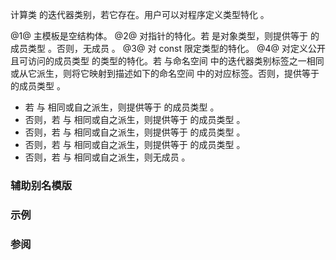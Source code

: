 {{cpp/experimental/ranges/title|iterator_category}}
{{cpp/experimental/ranges/iterator/navbar}}
{{dcl begin}}
{{dcl header|experimental/ranges/iterator}}
{{dcl|num=1|
template&lt; class I &gt;
struct iterator_category {};
}}
{{dcl|num=2|
template&lt; class T &gt;
struct iterator_category&lt;T*&gt;;
}}
{{dcl|num=3|
template&lt; class T &gt;
struct iterator_category&lt;const T&gt; : iterator_category&lt;T&gt; {};
}}
{{dcl|num=4|
template&lt; class T &gt;
    requires requires { typename T::iterator_category; }
struct iterator_category&lt;T&gt;;
}}
{{dcl end}}

计算类 {{tt|I}} 的迭代器类别，若它存在。用户可以对程序定义类型特化 {{tt|iterator_category}}。

@1@ 主模板是空结构体。
@2@ 对指针的特化。若 {{tt|T}} 是对象类型，则提供等于 {{lc|ranges::random_access_iterator_tag}} 的成员类型 {{tt|type}}。否则，无成员 {{tt|type}}。
@3@ 对 const 限定类型的特化。
@4@ 对定义公开且可访问的成员类型 {{tt|iterator_category}} 的类型的特化。若 {{tt|T::iterator_category}} 与命名空间 {{tt|std}} 中的迭代器类别标签之一相同或从它派生，则将它映射到描述如下的命名空间 {{tt|ranges}} 中的对应标签。否则，提供等于 {{tt|T::iterator_category}} 的成员类型 {{tt|type}}。
* 若 {{tt|T::iterator_category}} 与 {{lc|std::random_access_iterator_tag}} 相同或自之派生，则提供等于 {{lc|ranges::random_access_iterator_tag}} 的成员类型 {{tt|type}}。
* 否则，若 {{tt|T::iterator_category}} 与 {{lc|std::bidirectional_iterator_tag}} 相同或自之派生，则提供等于 {{lc|ranges::bidirectional_iterator_tag}} 的成员类型 {{tt|type}}。
* 否则，若 {{tt|T::iterator_category}} 与 {{lc|std::forward_iterator_tag}} 相同或自之派生，则提供等于 {{lc|ranges::forward_iterator_tag}} 的成员类型 {{tt|type}}。
* 否则，若 {{tt|T::iterator_category}} 与 {{lc|std::input_iterator_tag}} 相同或自之派生，则提供等于 {{lc|ranges::input_iterator_tag}} 的成员类型 {{tt|type}}。
* 否则，若 {{tt|T::iterator_category}} 与 {{lc|std::output_iterator_tag}} 相同或自之派生，则无成员 {{tt|type}}。

=== 辅助别名模版 ===
{{ddcl|since=ranges|1=
template&lt; class T &gt; 
using iterator_category_t = typename ranges::iterator_category&lt;T&gt;::type;
}}

===示例===
{{example}}

===参阅===
{{dsc begin}}
{{dsc inc|cpp/iterator/dsc iterator tags}}
{{dsc inc|cpp/experimental/ranges/iterator/dsc iterator tags}}
{{dsc inc|cpp/experimental/ranges/iterator/dsc iterator_traits}}
{{dsc end}}

{{langlinks|en|ja}}